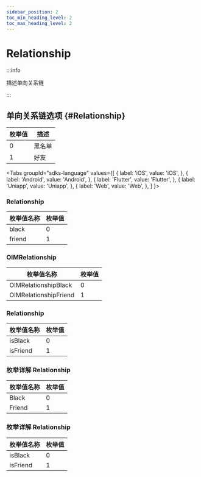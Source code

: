 ```yaml
---
sidebar_position: 2
toc_min_heading_level: 2
toc_max_heading_level: 2
---
```


# Relationship

:::info

描述单向关系链

:::

## 单向关系链选项 {#Relationship}

| 枚举值 | 描述   |
| ------ | ------ |
| 0      | 黑名单 |
| 1      | 好友   |

<Tabs
groupId="sdks-language"
values={[
{ label: 'iOS', value: 'iOS', },
{ label: 'Android', value: 'Android', },
{ label: 'Flutter', value: 'Flutter', },
{ label: 'Uniapp', value: 'Uniapp', },
{ label: 'Web', value: 'Web', },
]
}>

<TabItem value="Flutter">

### Relationship

| 枚举值名称            | 枚举值 |
| --------------------- | ------ |
| black  | 0      |
| friend | 1      |

</TabItem>

<TabItem value="iOS">

### OIMRelationship

| 枚举值名称            | 枚举值 |
| --------------------- | ------ |
| OIMRelationshipBlack  | 0      |
| OIMRelationshipFriend | 1      |

</TabItem>

<TabItem value="Android">

###  Relationship

| 枚举值名称 | 枚举值 |
| ---------- | ------ |
| isBlack    | 0      |
| isFriend   | 1      |

</TabItem>

<TabItem value="Web">

### 枚举详解 Relationship

| 枚举值名称 | 枚举值 |
| ---------- | ------ |
| Black    | 0      |
| Friend   | 1      |

</TabItem>

<TabItem value="Uniapp">

### 枚举详解 Relationship

| 枚举值名称 | 枚举值 |
| ---------- | ------ |
| isBlack    | 0      |
| isFriend   | 1      |

</TabItem>

</Tabs>

